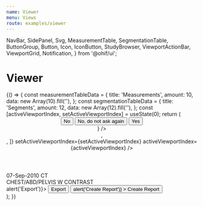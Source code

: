 ```yaml
---
name: Viewer
menu: Views
route: examples/viewer
---
```


  NavBar,
  SidePanel,
  Svg,
  MeasurementTable,
  SegmentationTable,
  ButtonGroup,
  Button,
  Icon,
  IconButton,
  StudyBrowser,
  ViewportActionBar,
  ViewportGrid,
  Notification,
} from '@ohif/ui';


# Viewer

<Playground>
  {() => {
    const measurementTableData = {
      title: 'Measurements',
      amount: 10,
      data: new Array(10).fill(''),
    };
    const segmentationTableData = {
      title: 'Segments',
      amount: 12,
      data: new Array(12).fill(''),
    };
    const [activeViewportIndex, setActiveViewportIndex] = useState(0);
    return (
      <div>
        <Header />
        <div
          className="flex flex-row flex-no-wrap flex-1 items-stretch overflow-hidden w-full"
          style={{ height: 'calc(100vh - 57px' }}
        >
          <SidePanel
            side="left"
            iconName="group-layers"
            iconLabel="Studies"
            componentLabel="Studies"
            defaultIsOpen={false}
          >
            <StudyBrowser />
          </SidePanel>
          <div className="flex flex-col flex-1 h-full pb-2">
            <div className="flex flex-2 w-100 border-b border-transparent h-12">
              <ViewportToolbar />
            </div>
            <div className="flex flex-1 h-full overflow-hidden bg-black items-center justify-center">
              <ViewportGrid
                rows={1}
                cols={2}
                viewportContents={[
                  <div className="flex flex-col h-full">
                    <ViewportActionBar isTracked modality="CT" />
                    <Notification
                      text="Track all measurement for this series?"
                      type="info"
                      actionButtons={
                        <div>
                          <Button>No</Button>
                          <Button className="ml-2">No, do not ask again</Button>
                          <Button className="ml-2" color="primary">
                            Yes
                          </Button>
                        </div>
                      }
                    />
                  </div>,
                  <div className="flex flex-col h-full">
                    <ViewportActionBar isTracked={false} modality="CT" />
                  </div>,
                ]}
                setActiveViewportIndex={setActiveViewportIndex}
                activeViewportIndex={activeViewportIndex}
              />
            </div>
          </div>
          <SidePanel
            side="right"
            iconName="list-bullets"
            iconLabel="Measure"
            componentLabel="Measurements"
            defaultIsOpen={false}
          >
            <div className="overflow-y-auto overflow-x-hidden invisible-scrollbar">
              <div className="p-2">
                <div className="leading-none">
                  <span className="text-white text-base mr-2">07-Sep-2010</span>
                  <span className="px-1 text-black bg-common-bright text-base rounded-sm font-bold">
                    CT
                  </span>
                </div>
                <div className="leading-none">
                  <span className="text-base text-primary-light">
                    CHEST/ABD/PELVIS W CONTRAST
                  </span>
                </div>
              </div>
              <MeasurementTable {...measurementTableData} />
              <SegmentationTable {...segmentationTableData} />
            </div>
            <div className="p-4 flex justify-center">
              <ButtonGroup onClick={() => alert('Export')}>
                <Button
                  className="text-white border-primary-main bg-black text-base py-2 px-2"
                  size="initial"
                  color="inherit"
                >
                  Export
                </Button>
                <IconButton
                  className="bg-black border-primary-main px-2 text-white px-2"
                  color="inherit"
                  size="initial"
                >
                  <Icon name="arrow-down" />
                </IconButton>
              </ButtonGroup>
              <Button
                className="text-white border border-primary-main bg-black text-base py-2 px-2 ml-2"
                variant="outlined"
                size="initial"
                color="inherit"
                onClick={() => alert('Create Report')}
              >
                Create Report
              </Button>
            </div>
          </SidePanel>
        </div>
      </div>
    );
  }}
</Playground>
